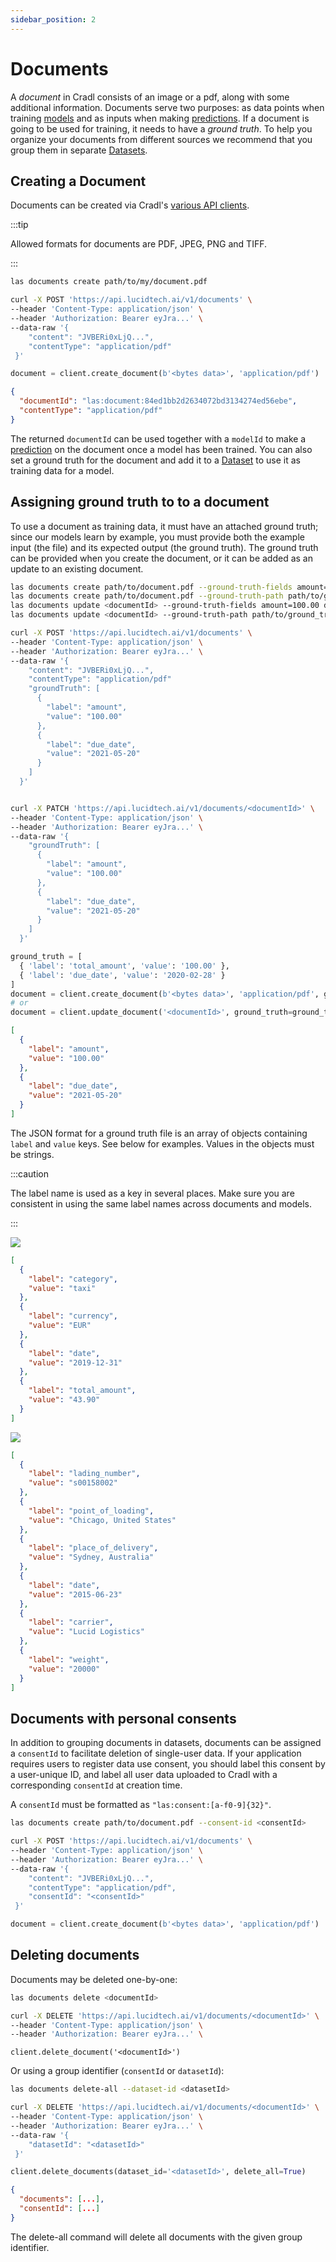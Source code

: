 ```yaml
---
sidebar_position: 2
---
```



# Documents

A _document_ in Cradl consists of an image or a pdf, along with some additional information. Documents serve two purposes: as data points when training [models](models.mdx) and as inputs when making [predictions](predictions.mdx). If a document is going to be used for training, it needs to have a _ground truth_. To help you organize your documents from different sources we recommend that you group them in separate [Datasets](datasets.mdx).

## Creating a Document

Documents can be created via Cradl's [various API clients](../overview/installation.md).


:::tip

Allowed formats for documents are PDF, JPEG, PNG and TIFF.

:::

<Tabs groupId="programming-language">
<TabItem value="cli" label="CLI" default>

```bash
las documents create path/to/my/document.pdf
```

</TabItem>
<TabItem value="curl" label="cURL">

```bash
curl -X POST 'https://api.lucidtech.ai/v1/documents' \
--header 'Content-Type: application/json' \
--header 'Authorization: Bearer eyJra...' \
--data-raw '{
    "content": "JVBERi0xLjQ...",
    "contentType": "application/pdf"
 }'
```

</TabItem>
<TabItem value="python" label="Python">

```python
document = client.create_document(b'<bytes data>', 'application/pdf')
```

</TabItem>
</Tabs>


```json
{
  "documentId": "las:document:84ed1bb2d2634072bd3134274ed56ebe",
  "contentType": "application/pdf"
}
```

The returned `documentId` can be used together with a `modelId` to make a [prediction](predictions.mdx#making-a-prediction) on the document once a model has been trained. You can also set a ground truth for the document and add it to a [Dataset](datasets.mdx) to use it as training data for a model.

## Assigning ground truth to to a document

To use a document as training data, it must have an attached ground truth; since our models learn by example, you must provide both the example input \(the file\) and its expected output \(the ground truth\). The ground truth can be provided when you create the document, or it can be added as an update to an existing document.

<Tabs groupId="programming-language">
<TabItem value="cli" label="CLI" default>

```bash
las documents create path/to/document.pdf --ground-truth-fields amount=100.00 due_date='2021-05-20'
las documents create path/to/document.pdf --ground-truth-path path/to/ground_truth.json
las documents update <documentId> --ground-truth-fields amount=100.00 due_date='2021-05-20'
las documents update <documentId> --ground-truth-path path/to/ground_truth.json
```

</TabItem>
<TabItem value="curl" label="cURL">

```bash
curl -X POST 'https://api.lucidtech.ai/v1/documents' \
--header 'Content-Type: application/json' \
--header 'Authorization: Bearer eyJra...' \
--data-raw '{
    "content": "JVBERi0xLjQ...",
    "contentType": "application/pdf"
    "groundTruth": [
      {
        "label": "amount",
        "value": "100.00"
      },
      {
        "label": "due_date",
        "value": "2021-05-20"
      }
    ]
  }'


curl -X PATCH 'https://api.lucidtech.ai/v1/documents/<documentId>' \
--header 'Content-Type: application/json' \
--header 'Authorization: Bearer eyJra...' \
--data-raw '{
    "groundTruth": [
      {
        "label": "amount",
        "value": "100.00"
      },
      {
        "label": "due_date",
        "value": "2021-05-20"
      }
    ]
  }'
```

</TabItem>
<TabItem value="python" label="Python">

```python
ground_truth = [
  { 'label': 'total_amount', 'value': '100.00' },
  { 'label': 'due_date', 'value': '2020-02-28' }
]
document = client.create_document(b'<bytes data>', 'application/pdf', ground_truth=ground_truth)
# or
document = client.update_document('<documentId>', ground_truth=ground_truth)
```

</TabItem>
<TabItem value="ground-truth" label="ground_truth.json">

```json
[
  {
    "label": "amount",
    "value": "100.00"
  },
  {
    "label": "due_date",
    "value": "2021-05-20"
  }
]
```

</TabItem>
</Tabs>

The JSON format for a ground truth file is an array of objects containing `label` and `value` keys. See below for examples. Values in the objects must be strings.

:::caution

The label name is used as a key in several places. Make sure you are consistent in using the same label names across documents and models.

:::

<Tabs>
<TabItem value="document_1" label="example_1.png">

![](/img/concepts/lucidcab.png)

</TabItem>
<TabItem value="ground-truth_1" label="example_1_ground_truth.json">

```json
[
  {
    "label": "category",
    "value": "taxi"
  },
  {
    "label": "currency",
    "value": "EUR"
  },
  {
    "label": "date",
    "value": "2019-12-31"
  },
  {
    "label": "total_amount",
    "value": "43.90"
  }
]
```

</TabItem>
<TabItem value="document_2" label="example_2.png">

![](/img/concepts/bill_of_lading.png)

</TabItem>
<TabItem value="ground-truth_2" label="example_2_ground_truth.json">

```json
[
  {
    "label": "lading_number",
    "value": "s00158002"
  },
  {
    "label": "point_of_loading",
    "value": "Chicago, United States"
  },
  {
    "label": "place_of_delivery",
    "value": "Sydney, Australia"
  },
  {
    "label": "date",
    "value": "2015-06-23"
  },
  {
    "label": "carrier",
    "value": "Lucid Logistics"
  },
  {
    "label": "weight",
    "value": "20000"
  }
]
```

</TabItem>
</Tabs>

## Documents with personal consents

In addition to grouping documents in datasets, documents can be assigned a `consentId` to facilitate deletion of single-user data. If your application requires users to register data use consent, you should label this consent by a user-unique ID, and label all user data uploaded to Cradl with a corresponding `consentId` at creation time.

A `consentId` must be formatted as `"las:consent:[a-f0-9]{32}"`.

<Tabs groupId="programming-language">
<TabItem value="cli" label="CLI" default>

```bash
las documents create path/to/document.pdf --consent-id <consentId>
```

</TabItem>
<TabItem value="curl" label="cURL">

```bash
curl -X POST 'https://api.lucidtech.ai/v1/documents' \
--header 'Content-Type: application/json' \
--header 'Authorization: Bearer eyJra...' \
--data-raw '{
    "content": "JVBERi0xLjQ...",
    "contentType": "application/pdf",
    "consentId": "<consentId>"
 }'
```

</TabItem>
<TabItem value="python" label="Python">

```python
document = client.create_document(b'<bytes data>', 'application/pdf')
```

</TabItem>
</Tabs>

## Deleting documents

Documents may be deleted one-by-one:

<Tabs groupId="programming-language">
<TabItem value="cli" label="CLI" default>

```bash
las documents delete <documentId>
```

</TabItem>
<TabItem value="curl" label="cURL">

```bash
curl -X DELETE 'https://api.lucidtech.ai/v1/documents/<documentId>' \
--header 'Content-Type: application/json' \
--header 'Authorization: Bearer eyJra...' \
```

</TabItem>
<TabItem value="python" label="Python">

```text
client.delete_document('<documentId>')
```

</TabItem>
</Tabs>

Or using a group identifier \(`consentId` or `datasetId`\):

<Tabs groupId="programming-language">
<TabItem value="cli" label="CLI" default>

```bash
las documents delete-all --dataset-id <datasetId>
```

</TabItem>
<TabItem value="curl" label="cURL">

```bash
curl -X DELETE 'https://api.lucidtech.ai/v1/documents/<documentId>' \
--header 'Content-Type: application/json' \
--header 'Authorization: Bearer eyJra...' \
--data-raw '{
    "datasetId": "<datasetId>"
 }'
```

</TabItem>
<TabItem value="python" label="Python">

```python
client.delete_documents(dataset_id='<datasetId>', delete_all=True)
```

</TabItem>
</Tabs>

```json
{
  "documents": [...],
  "consentId": [...]
}
```

The delete-all command will delete all documents with the given group identifier.

